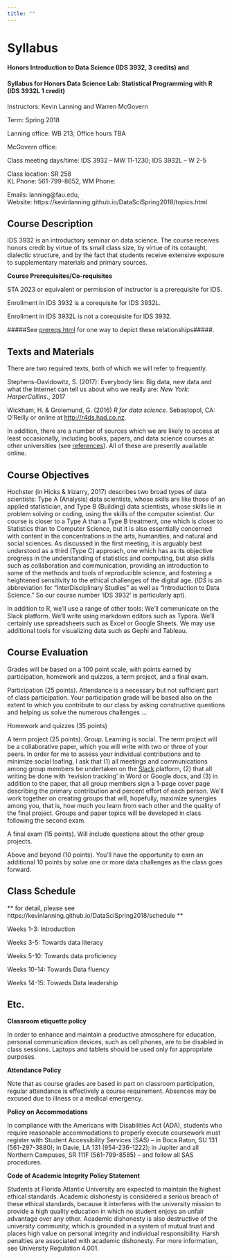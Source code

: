 ```yaml
---
title: ""
---
```


# Syllabus 

#### Honors Introduction to Data Science (IDS 3932, 3 credits) and 

#### Syllabus for Honors Data Science Lab: Statistical Programming with R (IDS 3932L 1 credit)

Instructors: Kevin Lanning and Warren McGovern

Term: Spring 2018

Lanning office: WB 213; Office hours TBA

McGovern office: 

Class meeting days/time: IDS 3932 – MW 11-1230; IDS 3932L – W 2-5

Class location: SR 258  
KL Phone: 561-799-8652, WM Phone: 

Emails: lanning\@fau.edu,  
Website: https://kevinlanning.github.io/DataSciSpring2018/topics.html

## Course Description 

IDS 3932 is an introductory seminar on data science. The course receives honors credit by virtue of its small class size, by virtue of its cotaught, dialectic structure, and by the fact that students receive extensive exposure to supplementary materials and primary sources.

**Course Prerequisites/Co-requisites**

STA 2023 or equivalent or permission of instructor is a prerequisite for IDS.

Enrollment in IDS 3932 is a corequisite for IDS 3932L.

Enrollment in IDS 3932L is not a corequisite for IDS 3932. 

#####See [prereqs.html](https://kevinlanning.github.io/DataSciSpring2018/prereqs.html) for one way to depict these relationships#####.


## Texts and Materials

There are two required texts, both of which we will refer to frequently.

Stephens-Davidowitz, S. (2017): Everybody lies: Big data, new data and what the Internet can tell us about who we really are: *New York: HarperCollins*., 2017

Wickham, H. & Grolemund, G. (2016) *R for data science*. Sebastopol, CA: O’Reilly or online at [http://r4ds.had.co.nz](http://r4ds.had.co.nz).

In addition, there are a number of sources which we are likely to access at least occasionally, including books, papers, and data science courses at other universities (see [references](https://kevinlanning.github.io/DataSciSpring2018/references)). All of these are presently available online.

## Course Objectives

Hochster (in Hicks & Irizarry, 2017) describes two broad types of data
scientists: Type A (Analysis) data scientists, whose skills are like those of an applied statistician, and Type B (Building) data scientists, whose skills lie in problem solving or coding, using the skills of the computer scientist. Our course is closer to a Type A than a Type B treatment, one which is closer to Statistics than to Computer Science, but it is also essentially concerned with content in the concentrations in the arts, humanities, and natural and social sciences. As discussed in the first meeting, it is arguably best understood as a third (Type C) approach, one which has as its objective progress in the understanding of statistics and computing, but also skills such as collaboration and communication, providing an introduction to some of the methods and tools of reproducible science, and fostering a heightened sensitivity to the ethical challenges of the digital age. (*IDS* is an abbreviation for "InterDisciplinary Studies" as well as "Introduction to Data Science."  So our course number 'IDS 3932' is particularly apt).

In addition to R, we'll use a range of other tools: We'll communicate on the Slack platform. We'll write using markdown editors such as Typora. We'll certainly use spreadsheets such as Excel or Google Sheets. We may use additional tools for visualizing data such as Gephi and Tableau.

## Course Evaluation

Grades will be based on a 100 point scale, with points earned by participation, homework and quizzes, a term project, and a final exam.

Participation (25 points). Attendance is a necessary but not sufficient part of class participation. Your participation grade will be based also on the extent to which you contribute to our class by asking constructive questions and helping us solve the numerous challenges ... 

Homework and quizzes (35 points) 

A term project (25 points). Group. Learning is social. The term project will be a collaborative paper, which you will write with two or three of your peers. In order for me to assess your individual contributions and to minimize social loafing, I ask that (1) all meetings and communications among group members be undertaken on the [Slack](https://honorscollege.slack.com/) platform, (2) that all writing be done with ‘revision tracking’ in Word or Google docs, and (3) in addition to the paper, that all group members sign a 1-page cover page describing the primary contribution and percent effort of each person. We’ll work together on creating groups that will, hopefully, maximize synergies among you, that is, how much you learn from each other and the quality of the final project. Groups and paper topics will be developed in class following the second exam.

A final exam (15 points). Will include questions about the other group projects.

Above and beyond (10 points). You'll have the opportunity to earn an additional 10 points by solve one or more data challenges as the class goes forward.

## Class Schedule 

** for detail, please see https://kevinlanning.github.io/DataSciSpring2018/schedule ** 

Weeks 1-3: Introduction

Weeks 3-5: Towards data literacy

Weeks 5-10: Towards data proficiency

Weeks 10-14: Towards Data fluency

Weeks 14-15: Towards Data leadership

## Etc.

**Classroom etiquette policy**

In order to enhance and maintain a productive atmosphere for education, personal communication devices, such as cell phones, are to be disabled in class sessions. Laptops and tablets should be used only for appropriate purposes.

**Attendance Policy**

Note that as course grades are based in part on classroom participation, regular attendance is effectively a course requirement. Absences may be excused due to illness or a medical emergency.

**Policy on Accommodations**

In compliance with the Americans with Disabilities Act (ADA), students who require reasonable accommodations to properly execute coursework must register with Student Accessibility Services (SAS) -- in Boca Raton, SU 131 (561-297-3880); in Davie, LA 131 (954-236-1222); in Jupiter and all Northern Campuses, SR 111F (561-799-8585) – and follow all SAS procedures.

**Code of Academic Integrity Policy Statement**

Students at Florida Atlantic University are expected to maintain the highest ethical standards. Academic dishonesty is considered a serious breach of these ethical standards, because it interferes with the university mission to provide a high quality education in which no student enjoys an unfair advantage over any other. Academic dishonesty is also destructive of the university community, which is grounded in a system of mutual trust and places high value on personal integrity and individual responsibility. Harsh penalties are associated with academic dishonesty. For more information, see University Regulation 4.001.

